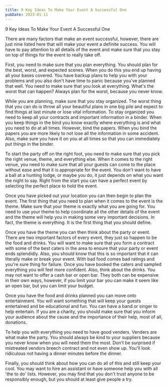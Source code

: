 ```yaml
---
title: 9 Key Ideas To Make Your Event A Successful One
pubDate: 2023-01-11
---
```


9 Key Ideas To Make Your Event A Successful One

There are many factors that make an event successful, however, there are just nine listed here that will make your event a definite success. You will have to pay attention to all details of the event and make sure that you stay on top of things for the event to really take off. 

First, you need to make sure that you plan everything. You should plan for the best, worst, and expected scenes. When you do this you end up having all your bases covered. You have backup plans to help you with your problems and you also don't have time to panic because you've planned that well. You need to make sure that you look at everything. What's the worst that can happen?  Always plan for the worst, because you never know. 

While you are planning, make sure that you stay organized. The worst thing that you can do is throw all your beautiful plans in one big pile and expect to find things at last minute or lose vital information.  To stay organized you need to keep all your contracts and important information in a binder. When you keep things in the bind you know exactly where everything is and what you need to do at all times. However, bind the papers. When you bind the papers you are more likely to not lose all the information in some accident. Also, make sure you have it on you at all times so that you can immediately put things in the binder.

To start the party off on the right foot, you need to make sure that you pick the right venue, theme, and everything else. When it comes to the right venue, you need to make sure that all your guests can come to the place without ease and that it is appropriate for the event. You don't want to have a ball at a hunting lodge, or maybe you do, it just depends on what you want the night to say. Right from the start you can have a perfect event by selecting the perfect place to hold the event. 

Once you have picked out your location you can then begin to plan the event. The first thing that you need to plan when it comes to the event is the theme. Make sure that your theme is exactly what you are going for. You need to use your theme to help coordinate all the other details of the event and the theme will help you in making some very important decisions. In fact, the theme is everything. It is the first thing that you should define. 

Once you have the theme you can then think about the party or event. There are two important factors of every event, they just so happen to be the food and drinks. You will want to make sure that you form a contract with some of the best caters in the area to ensure that your party or event ends splendidly. Also, you should know that this is so important that it can literally make or break your event. With bad food comes bad ratings and you're sure thing for failure. Once you have booked the caters and sampled everything you will feel more confident. Also, think about the drinks. You may not want to offer a cash bar or open bar. They both can be expensive in their own ways, however, if you limit your bar you can make it seem like an open bar, but you can limit your budget.

Once you have the food and drinks planned you can move onto entertainment. You will want something that will keep your guests entertained and be educational and fun. You can have a band or singer to help entertain. If you are a charity, you should make sure that you inform your audience about the cause and the importance of their help, most of all, donations. 

To help you with everything you need to have good venders. Venders are what make the party. You should always be kind to your suppliers because you never know when you will need them the most. Don't be surprised if mistreated vendors breech contract and not even show up. You'll look ridiculous not having a dinner minutes before the dinner.

Finally, you should think about how you can do all of this and still keep your cool. You may want to hire an assistant or have someone help you with all 'the to do' lists. However, you may find that you don't trust anyone to be responsibly enough, but you should at least give people a try.